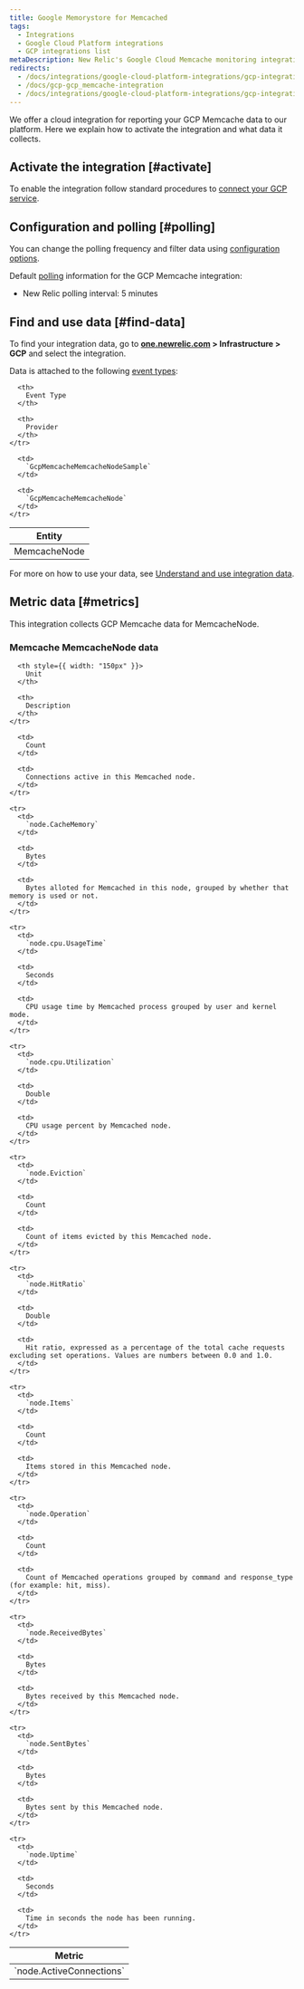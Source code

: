 ```yaml
---
title: Google Memorystore for Memcached
tags:
  - Integrations
  - Google Cloud Platform integrations
  - GCP integrations list
metaDescription: New Relic's Google Cloud Memcache monitoring integration.
redirects:
  - /docs/integrations/google-cloud-platform-integrations/gcp-integrations-list/google-memorystore-memcached
  - /docs/gcp-gcp_memcache-integration
  - /docs/integrations/google-cloud-platform-integrations/gcp-integrations-list/google-cloud-memcache-monitoring-integration
---
```


We offer a cloud integration for reporting your GCP Memcache data to our platform. Here we explain how to activate the integration and what data it collects.

## Activate the integration [#activate]

To enable the integration follow standard procedures to [connect your GCP service](/docs/connect-google-cloud-platform-services-infrastructure).

## Configuration and polling [#polling]

You can change the polling frequency and filter data using [configuration options](/docs/integrations/new-relic-integrations/getting-started/configure-polling-frequency-data-collection-cloud-integrations).

Default [polling](/docs/integrations/google-cloud-platform-integrations/getting-started/polling-intervals-gcp-integrations) information for the GCP Memcache integration:

* New Relic polling interval: 5 minutes

## Find and use data [#find-data]

To find your integration data, go to **[one.newrelic.com](https://one.newrelic.com) > Infrastructure > GCP** and select the integration.

Data is attached to the following [event types](/docs/data-apis/understand-data/new-relic-data-types/#event-data):

<table>
  <thead>
    <tr>
      <th>
        Entity
      </th>

      <th>
        Event Type
      </th>

      <th>
        Provider
      </th>
    </tr>
  </thead>

  <tbody>
    <tr>
      <td>
        MemcacheNode
      </td>

      <td>
        `GcpMemcacheMemcacheNodeSample`
      </td>

      <td>
        `GcpMemcacheMemcacheNode`
      </td>
    </tr>
  </tbody>
</table>

For more on how to use your data, see [Understand and use integration data](/docs/infrastructure/integrations/find-use-infrastructure-integration-data).

## Metric data [#metrics]

This integration collects GCP Memcache data for MemcacheNode.

### Memcache MemcacheNode data

<table>
  <thead>
    <tr>
      <th style={{ width: "275px" }}>
        Metric
      </th>

      <th style={{ width: "150px" }}>
        Unit
      </th>

      <th>
        Description
      </th>
    </tr>
  </thead>

  <tbody>
    <tr>
      <td>
        `node.ActiveConnections`
      </td>

      <td>
        Count
      </td>

      <td>
        Connections active in this Memcached node.
      </td>
    </tr>

    <tr>
      <td>
        `node.CacheMemory`
      </td>

      <td>
        Bytes
      </td>

      <td>
        Bytes alloted for Memcached in this node, grouped by whether that memory is used or not.
      </td>
    </tr>

    <tr>
      <td>
        `node.cpu.UsageTime`
      </td>

      <td>
        Seconds
      </td>

      <td>
        CPU usage time by Memcached process grouped by user and kernel mode.
      </td>
    </tr>

    <tr>
      <td>
        `node.cpu.Utilization`
      </td>

      <td>
        Double
      </td>

      <td>
        CPU usage percent by Memcached node.
      </td>
    </tr>

    <tr>
      <td>
        `node.Eviction`
      </td>

      <td>
        Count
      </td>

      <td>
        Count of items evicted by this Memcached node.
      </td>
    </tr>

    <tr>
      <td>
        `node.HitRatio`
      </td>

      <td>
        Double
      </td>

      <td>
        Hit ratio, expressed as a percentage of the total cache requests excluding set operations. Values are numbers between 0.0 and 1.0.
      </td>
    </tr>

    <tr>
      <td>
        `node.Items`
      </td>

      <td>
        Count
      </td>

      <td>
        Items stored in this Memcached node.
      </td>
    </tr>

    <tr>
      <td>
        `node.Operation`
      </td>

      <td>
        Count
      </td>

      <td>
        Count of Memcached operations grouped by command and response_type (for example: hit, miss).
      </td>
    </tr>

    <tr>
      <td>
        `node.ReceivedBytes`
      </td>

      <td>
        Bytes
      </td>

      <td>
        Bytes received by this Memcached node.
      </td>
    </tr>

    <tr>
      <td>
        `node.SentBytes`
      </td>

      <td>
        Bytes
      </td>

      <td>
        Bytes sent by this Memcached node.
      </td>
    </tr>

    <tr>
      <td>
        `node.Uptime`
      </td>

      <td>
        Seconds
      </td>

      <td>
        Time in seconds the node has been running.
      </td>
    </tr>
  </tbody>
</table>
